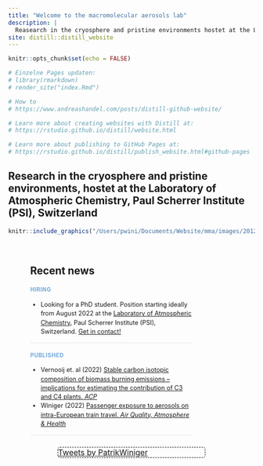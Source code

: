 ```yaml
---
title: "Welcome to the macromolecular aerosols lab"
description: |
  Reasearch in the cryosphere and pristine environments hostet at the Laboratory of Atmospheric Chemistry, Paul Scherrer Institute (PSI), Switzerland
site: distill::distill_website
---
```


```r
knitr::opts_chunk$set(echo = FALSE)

# Einzelne Pages updaten: 
# library(rmarkdown)
# render_site("index.Rmd")

# How to
# https://www.andreashandel.com/posts/distill-github-website/

# Learn more about creating websites with Distill at:
# https://rstudio.github.io/distill/website.html

# Learn more about publishing to GitHub Pages at:
# https://rstudio.github.io/distill/publish_website.html#github-pages

```


##  Research in the cryosphere and pristine environments, hostet at the Laboratory of Atmospheric Chemistry, Paul Scherrer Institute (PSI), Switzerland
  
```r
knitr::include_graphics("/Users/pwini/Documents/Website/mma/images/20120330_130454.jpg")
```

<style>
d-title {
  display: none!important;
}
d-appendix {
 display: none!important;
}
.twitter-border {
 border: 1px dashed black;
 width: 300px;
 position : relative;
 border-radius: 5px;
 margin: 0 auto;
}
.twitter-border::before {
 content: "\f099";
 font-family: "Font Awesome 5 Brands";
 font-weight: 900; 
 font-size: 1.5rem;
 position: absolute;
 top: -15px;
 left: -15px;
}

.twitter-border > p {
  margin-block-start: 0em;
  margin-block-end: 0em;
  margin-bottom: 0em;
}
.home-with-sidebar {
  padding-left: 45px;
  padding-right: 45px;
}
@media (min-width: 1024px) {
  .home-with-sidebar .home-main {
    float: left;
    width: 60%;
  }
}
.home-main {
  margin-top: 60px;
  margin-bottom: 24px;
}
@media (min-width: 1024px) {
  .home-with-sidebar .home-sidebar {
    float: right;
    width: 30%;
    margin-top: 60px;
    padding-top: 24px;
    padding-bottom: 24px;
  }
}

.home-sidebar {
  font-size: 16px;
}
.news-container {
  width: 80%;
}

.news-item {
  line-height: 1.45em;
  border-bottom: 1px solid #e3e4F0;
  margin-top: 0px;
  margin-bottom: 0px;
  font-size: 0.9em;
}
.news-item h3:nth-child(1) {
  color: #6fa8dc;
  font-family: var(--body-font), var(--body-default);
  margin-bottom: 0.2em;
  text-transform: uppercase;
  letter-spacing: 0.05em;
  font-size: 0.9em;
}
.date {
  color: gray;
  display: block;
  font-size: 0.75em;
}
.date::before {
   font-family: "Font Awesome 5 Free";
   font-weight: 900; 
   content: "\f133";
   padding-right: 2px;
}

</style>
<div class="home-with-sidebar l-screen-inset">
<div class="home-main">


## Recent news
:::: news-container

::: news-item
<!-- `r Sys.Date()` -->
### <i class="fas fa-file-signature"></i> Hiring
* Looking for a PhD student. Position starting ideally from August 2022 at the [Laboratory of Atmospheric Chemistry](https://www.psi.ch/en/lac), Paul Scherrer Institute (PSI), Switzerland. [Get in contact!](https://pwiniger.github.io/mma/contact.html)
:::
::: news-item
### <i class="fas fa-newspaper"></i> Published
* Vernooij et. al (2022) [Stable carbon isotopic composition of biomass burning emissions – implications for estimating the contribution of C3 and C4 plants. *ACP*](https://acp.copernicus.org/articles/22/2871/2022/)
* Winiger (2022) [Passenger exposure to aerosols on intra-European train travel. *Air Quality, Atmosphere & Health*](https://link.springer.com/article/10.1007/s11869-021-01143-2) 
:::

<!-- ::: news-item -->
<!-- ### <i class="fas fa-video"></i> Lastest talks -->

<!-- You can watch some of my latest talks at -->

<!-- * Constructing experimental designs with the edibble R-package https://doi.org/10.26181/6194952b80356 -->
<!-- * Visualising experimental designs with the edibble and deggust R-packages https://doi.org/10.26181/6192f76029618 -->

<!-- Talks were organised by Fazel Almasi with funding from Intellectual Climate Fund La Trobe University. -->

<!-- ::: -->

<!-- ::: news-item -->
<!-- ### <i class="fab fa-r-project"></i> Hex stickers  -->
<!-- I have now hex stickers for the `edibble` and `deggust` R packages. If you see me in-person, feel free to ask for it! -->
<!-- <div style="margin: 0 auto; width:50%;"> -->
<!-- <blockquote class="twitter-tweet"><p lang="en" dir="ltr">If you ever see me in-person, feel free to ask me for hex stickers for my R packages ☺️ <a href="https://t.co/4VXdv091IM">pic.twitter.com/4VXdv091IM</a></p>&mdash; Emi Tanaka 🌾 (@statsgen) <a href="https://twitter.com/statsgen/status/1410842537485471744?ref_src=twsrc%5Etfw">July 2, 2021</a></blockquote> <script async src="https://platform.twitter.com/widgets.js" charset="utf-8"></script> -->
<!-- </div> -->
<!-- ::: -->
::::

</div>

<div class="home-sidebar">
<div class="twitter-border">
<a class="twitter-timeline" data-width="300" data-height="600" data-theme="dark" href="https://twitter.com/PatrikWiniger?ref_src=twsrc%5Etfw">Tweets by PatrikWiniger</a>
</div>
<script async src="https://platform.twitter.com/widgets.js" charset="utf-8"></script> 

<!-- <center> -->
<!-- <a href="https://www.statsoc.org.au/DistinguishedPresentersAwardRecipients"><img src="images/ssa-digital-badge-2021.png" width="80%" style="max-width:250px;"></a> -->
<!-- </center> -->
</div>
</div>
